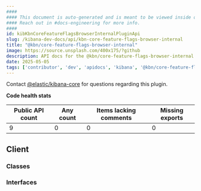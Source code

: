 ```yaml
---
####
#### This document is auto-generated and is meant to be viewed inside our experimental, new docs system.
#### Reach out in #docs-engineering for more info.
####
id: kibKbnCoreFeatureFlagsBrowserInternalPluginApi
slug: /kibana-dev-docs/api/kbn-core-feature-flags-browser-internal
title: "@kbn/core-feature-flags-browser-internal"
image: https://source.unsplash.com/400x175/?github
description: API docs for the @kbn/core-feature-flags-browser-internal plugin
date: 2025-05-05
tags: ['contributor', 'dev', 'apidocs', 'kibana', '@kbn/core-feature-flags-browser-internal']
---
```




Contact [@elastic/kibana-core](https://github.com/orgs/elastic/teams/kibana-core) for questions regarding this plugin.

**Code health stats**

| Public API count  | Any count | Items lacking comments | Missing exports |
|-------------------|-----------|------------------------|-----------------|
| 9 | 0 | 0 | 0 |

## Client

### Classes
<DocDefinitionList data={kbnCoreFeatureFlagsBrowserInternalObj.client.classes}/>

### Interfaces
<DocDefinitionList data={kbnCoreFeatureFlagsBrowserInternalObj.client.interfaces}/>

